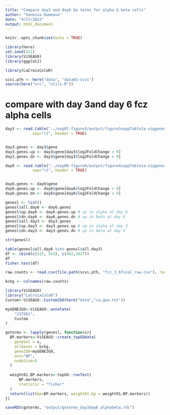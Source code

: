 ```yaml
---
title: "Compare day3 and day6 Go terms for alpha & beta cells"
author: "Vanessa Dumeaux"
date: "4/27/2022"
output: html_document
---
```


```r
knitr::opts_chunk$set(echo = TRUE)
```

```r
library(here)
set.seed(321)
library(ViSEAGO)
library(ggplot2)

library(LaCroixColoR)

scvi.pth <- here("data", "data03-scvi")
source(here("src", "utils.R"))


```



# compare with day 3and day 6 fcz alpha cells
```r
day3 <- read.table("../exp07-figure3/output/figure3suppTable2a-siggenes_fcz_alphaXbeta_fdr0.1.txt", 
            sep="\t", header = TRUE)


day3.genes <- day3$gene
day3.genes.up <- day3$gene[day3$log2FoldChange > 0]
day3.genes.dn <- day3$gene[day3$log2FoldChange < 0]

```

```r
day6 <- read.table("../exp08-figure4/output/figure4suppTable1a-siggenes_fczday6_alphaXbeta_fdr0.1.txt", 
            sep="\t", header = TRUE)


day6.genes <- day6$gene
day6.genes.up <- day6$gene[day6$log2FoldChange > 0]
day6.genes.dn <- day6$gene[day6$log2FoldChange < 0]

```


```r
genesl <- list()
genesl$all.day6 <- day6.genes
genesl$up.day6 <- day6.genes.up # up in alpha at day 6
genesl$dn.day6 <- day6.genes.dn # up in beta at day 6
genesl$all.day3 <- day3.genes 
genesl$up.day3 <- day3.genes.up # up in alpha at day 3
genesl$dn.day3 <- day3.genes.dn # up in beta at day 3

str(genesl)
```

```r
table(genesl$all.day6 %in% genesl$all.day3)
df <- cbind(c(315, 553), c(482,3927))
df
fisher.test(df)

```



```r
raw.counts <- read.csv(file.path(scvi.pth, "fcz_3_6final_raw.csv"), row.names = 1)

bckg <- colnames(raw.counts)
```

```r

library(ViSEAGO)
library("LaCroixColoR")
Custom<-ViSEAGO::Custom2GO(here("data","ca.goa.txt"))

myGENE2GO<-ViSEAGO::annotate(
    "237561",
    Custom
)
```

```r
goterms <- lapply(genesl, function(x){
  BP.markers<-ViSEAGO::create_topGOdata(
    geneSel = x, 
    allGenes = bckg,
    gene2GO=myGENE2GO, 
    ont="BP",
    nodeSize=5
  )
  
  weight01.BP.markers<-topGO::runTest(
      BP.markers,
      statistic = "fisher"
  )
  return(list(bp=BP.markers, weight01.bp = weight01.BP.markers))
})

saveRDS(goterms, "output/goterms_day3day6_alphabeta.rds")
```

